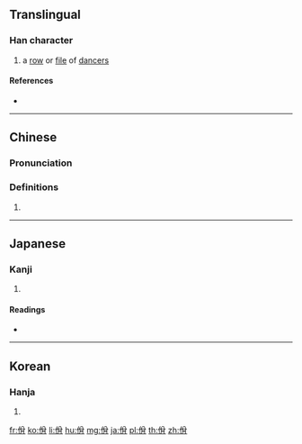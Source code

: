 ==Translingual==

===Han character===
{{Han char|rn=9|rad=人|as=06|sn=8|four=28227|canj=OCB|ids=⿰亻䏌}}

# a [[row]] or [[file]] of [[dancer]]s

====References====
* {{Han ref|kx=0101.030|dkj=00572|dj=0213.110|hdz=10150.060|uh=4F7E|ud=20350|bh=A8DB|bd=43227}}

----

==Chinese==
{{zh-forms}}

===Pronunciation===
{{zh-pron
|m=yì
|c=jat6
|mc=y
|oc=y
|ma=
|cat=n
}}

===Definitions===
# {{rfdef|lang=zh}}

----

==Japanese==

===Kanji===
{{ja-kanji|grade=|rs=人06}}

# {{defn|lang=ja|sort=人06}}

====Readings====
* {{ja-readings|on=[[いつ]] (itsu), [[いち]] (ichi)|kun=[[やすい]] (yasui), [[やすんずる]] (yasunzuru)}}

----

==Korean==

===Hanja===
{{ko-hanja|hangeul=일|rv=il|mr=il}}

# {{defn|lang=ko|sort=人06}}

[[fr:佾]]
[[ko:佾]]
[[li:佾]]
[[hu:佾]]
[[mg:佾]]
[[ja:佾]]
[[pl:佾]]
[[th:佾]]
[[zh:佾]]